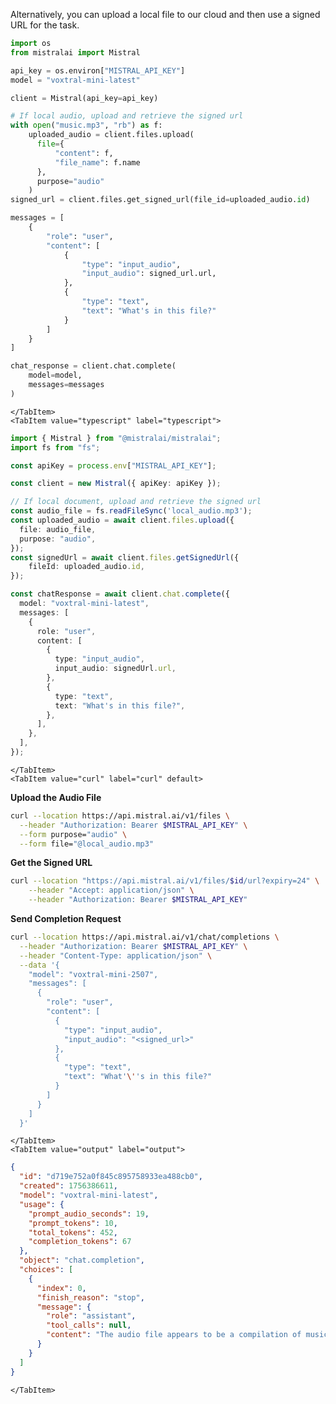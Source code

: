 
Alternatively, you can upload a local file to our cloud and then use a signed URL for the task.

<Tabs groupId="code">
    <TabItem value="python" label="python">

```python
import os
from mistralai import Mistral

api_key = os.environ["MISTRAL_API_KEY"]
model = "voxtral-mini-latest"

client = Mistral(api_key=api_key)

# If local audio, upload and retrieve the signed url
with open("music.mp3", "rb") as f:
    uploaded_audio = client.files.upload(
      file={
          "content": f,
          "file_name": f.name
      },
      purpose="audio"
    )
signed_url = client.files.get_signed_url(file_id=uploaded_audio.id)

messages = [
    {
        "role": "user",
        "content": [
            {
                "type": "input_audio",
                "input_audio": signed_url.url,
            },
            {
                "type": "text",
                "text": "What's in this file?"
            }
        ]
    }
]

chat_response = client.chat.complete(
    model=model,
    messages=messages
)
```

    </TabItem>
    <TabItem value="typescript" label="typescript">

```typescript
import { Mistral } from "@mistralai/mistralai";
import fs from "fs";

const apiKey = process.env["MISTRAL_API_KEY"];

const client = new Mistral({ apiKey: apiKey });

// If local document, upload and retrieve the signed url
const audio_file = fs.readFileSync('local_audio.mp3');
const uploaded_audio = await client.files.upload({
  file: audio_file,
  purpose: "audio",
});
const signedUrl = await client.files.getSignedUrl({
    fileId: uploaded_audio.id,
});

const chatResponse = await client.chat.complete({
  model: "voxtral-mini-latest",
  messages: [
    {
      role: "user",
      content: [
        {
          type: "input_audio",
          input_audio: signedUrl.url,
        },
        {
          type: "text",
          text: "What's in this file?",
        },
      ],
    },
  ],
});
```

    </TabItem>
    <TabItem value="curl" label="curl" default>

**Upload the Audio File**
```bash
curl --location https://api.mistral.ai/v1/files \
  --header "Authorization: Bearer $MISTRAL_API_KEY" \
  --form purpose="audio" \
  --form file="@local_audio.mp3"
```

**Get the Signed URL**
```bash
curl --location "https://api.mistral.ai/v1/files/$id/url?expiry=24" \
    --header "Accept: application/json" \
    --header "Authorization: Bearer $MISTRAL_API_KEY"
```

**Send Completion Request**
```bash
curl --location https://api.mistral.ai/v1/chat/completions \
  --header "Authorization: Bearer $MISTRAL_API_KEY" \
  --header "Content-Type: application/json" \
  --data '{
    "model": "voxtral-mini-2507",
    "messages": [
      {
        "role": "user",
        "content": [
          {
            "type": "input_audio",
            "input_audio": "<signed_url>"
          },
          {
            "type": "text",
            "text": "What'\''s in this file?"
          }
        ]
      }
    ]
  }'
```

    </TabItem>
    <TabItem value="output" label="output">

```json
{
  "id": "d719e752a0f845c895758933ea488cb0",
  "created": 1756386611,
  "model": "voxtral-mini-latest",
  "usage": {
    "prompt_audio_seconds": 19,
    "prompt_tokens": 10,
    "total_tokens": 452,
    "completion_tokens": 67
  },
  "object": "chat.completion",
  "choices": [
    {
      "index": 0,
      "finish_reason": "stop",
      "message": {
        "role": "assistant",
        "tool_calls": null,
        "content": "The audio file appears to be a compilation of music or sound effects, as indicated by the repeated, short, and varied sounds. However, without the context of the audio, it's challenging to determine what specific sounds or music are included. If you have more details or the audio itself, I could provide a more accurate analysis."
      }
    }
  ]
}
```

    </TabItem>
</Tabs>